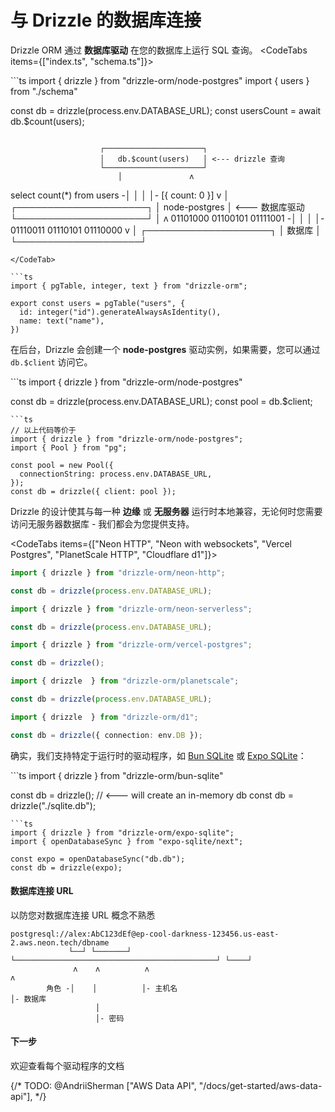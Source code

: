 
# 与 Drizzle 的数据库连接
Drizzle ORM 通过 **数据库驱动** 在您的数据库上运行 SQL 查询。
<CodeTabs items={["index.ts", "schema.ts"]}>

<CodeTab>
```ts
import { drizzle } from "drizzle-orm/node-postgres"
import { users } from "./schema"

const db = drizzle(process.env.DATABASE_URL);
const usersCount = await db.$count(users);
```
```  
                        ┌──────────────────────┐
                        │   db.$count(users)   │ <--- drizzle 查询
                        └──────────────────────┘     
                            │               ʌ
select count(*) from users -│               │
                            │               │- [{ count: 0 }]
                            v               │
                         ┌─────────────────────┐
                         │    node-postgres    │ <--- 数据库驱动
                         └─────────────────────┘
                            │               ʌ
01101000 01100101 01111001 -│               │
                            │               │- 01110011 01110101 01110000
                            v               │
                         ┌────────────────────┐
                         │      数据库        │ 
                         └────────────────────┘
```
</CodeTab>

```ts
import { pgTable, integer, text } from "drizzle-orm";

export const users = pgTable("users", {
  id: integer("id").generateAlwaysAsIdentity(),
  name: text("name"),
})
```
</CodeTabs>

在后台，Drizzle 会创建一个 **node-postgres** 驱动实例，如果需要，您可以通过 `db.$client` 访问它。
<Section>
```ts
import { drizzle } from "drizzle-orm/node-postgres"

const db = drizzle(process.env.DATABASE_URL);
const pool = db.$client;
```
```ts
// 以上代码等价于
import { drizzle } from "drizzle-orm/node-postgres";
import { Pool } from "pg";

const pool = new Pool({
  connectionString: process.env.DATABASE_URL,
});
const db = drizzle({ client: pool });
```
</Section>

Drizzle 的设计使其与每一种 **边缘** 或 **无服务器** 运行时本地兼容，无论何时您需要访问无服务器数据库 - 我们都会为您提供支持。

<CodeTabs items={["Neon HTTP", "Neon with websockets", "Vercel Postgres", "PlanetScale HTTP", "Cloudflare d1"]}>
```ts
import { drizzle } from "drizzle-orm/neon-http";

const db = drizzle(process.env.DATABASE_URL);
```
```ts
import { drizzle } from "drizzle-orm/neon-serverless";

const db = drizzle(process.env.DATABASE_URL);
```
```ts
import { drizzle } from "drizzle-orm/vercel-postgres";

const db = drizzle();
```
```ts
import { drizzle  } from "drizzle-orm/planetscale";

const db = drizzle(process.env.DATABASE_URL);
```
```ts
import { drizzle  } from "drizzle-orm/d1";

const db = drizzle({ connection: env.DB });
```
</CodeTabs>

确实，我们支持特定于运行时的驱动程序，如 [Bun SQLite](/docs/connect-bun-sqlite) 或 [Expo SQLite](/docs/connect-expo-sqlite)：
<Section>
```ts
import { drizzle } from "drizzle-orm/bun-sqlite"

const db = drizzle(); // <--- will create an in-memory db
const db = drizzle("./sqlite.db");
```
```ts
import { drizzle } from "drizzle-orm/expo-sqlite";
import { openDatabaseSync } from "expo-sqlite/next";

const expo = openDatabaseSync("db.db");
const db = drizzle(expo);
```
</Section>

#### 数据库连接 URL
以防您对数据库连接 URL 概念不熟悉
```
postgresql://alex:AbC123dEf@ep-cool-darkness-123456.us-east-2.aws.neon.tech/dbname
             └──┘ └───────┘ └─────────────────────────────────────────────┘ └────┘
              ʌ    ʌ          ʌ                                              ʌ
        角色 -│    │          │- 主机名                                    │- 数据库
                   │
                   │- 密码

```
#### 下一步
欢迎查看每个驱动程序的文档  

<rem/>
<Flex>
  <LinksList 
    title='PostgreSQL 驱动'
    links={[
        ["PostgreSQL", "/docs/get-started-postgresql"], 
        ["Neon", "/docs/connect-neon"], 
        ["Vercel Postgres", "/docs/connect-vercel-postgres"],
        ["Supabase", "/docs/connect-supabase"],
        ["Xata", "/docs/connect-xata"],
        ["PGLite", "/docs/connect-pglite"],
      ]}
  />
  <LinksList 
    title='MySQL 驱动'
    links={[
        ["MySQL", "/docs/get-started-mysql"], 
        ["PlanetsScale", "/docs/connect-planetscale"], 
        ["TiDB", "/docs/connect-tidb"],
      ]}
  />
  <LinksList 
  title='SQLite 驱动'
  links={[
      ["SQLite", "/docs/get-started-sqlite"], 
      ["Turso", "/docs/connect-turso"], 
      ["Cloudflare D1", "/docs/connect-cloudflare-d1"],
      ["Bun SQLite", "/docs/connect-bun-sqlite"],
    ]}
  />
  <LinksList 
  title='原生 SQLite'
  links={[
      ["Expo SQLite", "/docs/get-started/expo-new"], 
      ["OP SQLite", "/docs/connect-op-sqlite"], 
      ["React Native SQLite", "/docs/connect-react-native-sqlite"],
    ]}
  />
  <LinksList 
  title='其他'
  links={[
      ["Drizzle Proxy", "/docs/connect-drizzle-proxy"], 
    ]}
  />
</Flex>
{/* TODO: @AndriiSherman ["AWS Data API", "/docs/get-started/aws-data-api"],  */}